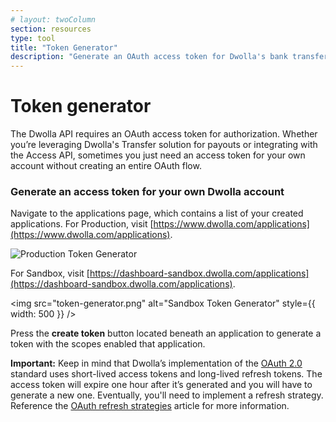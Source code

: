 ```yaml
---
# layout: twoColumn
section: resources
type: tool
title: "Token Generator"
description: "Generate an OAuth access token for Dwolla's bank transfer API."
---
```


# Token generator

The Dwolla API requires an OAuth access token for authorization. Whether you’re leveraging Dwolla's Transfer solution for payouts or integrating with the Access API, sometimes you just need an access token for your own account without creating an entire OAuth flow.

### Generate an access token for your own Dwolla account

Navigate to the applications page, which contains a list of your created applications. For Production, visit [https://www.dwolla.com/applications](https://www.dwolla.com/applications).

<img src="token-generator-prod.png" alt="Production Token Generator" />

For Sandbox, visit [https://dashboard-sandbox.dwolla.com/applications](https://dashboard-sandbox.dwolla.com/applications).

<img
  src="token-generator.png"
  alt="Sandbox Token Generator"
  style={{ width: 500 }}
/>

Press the **create token** button located beneath an application to generate a token with the scopes enabled that application.

**Important:** Keep in mind that Dwolla’s implementation of the [OAuth 2.0](https://tools.ietf.org/html/rfc6749) standard uses short-lived access tokens and long-lived refresh tokens. The access token will expire one hour after it’s generated and you will have to generate a new one. Eventually, you'll need to implement a refresh strategy. Reference the [OAuth refresh strategies](https://developers.dwolla.com/resources/oauth-refresh-strategies.html) article for more information.

